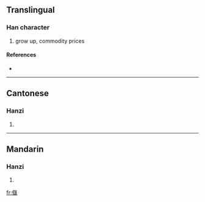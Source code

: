 ==Translingual==

===Han character===
{{Han char|rn=9|rad=人|as=13|sn=15|four=|canj=人尸水土 (OSEG)}}

# grow up, commodity prices

====References====
* {{Han ref|kx=0118.120|hdz=10224.090|uh=3491|ud=13457}}

----

==Cantonese==

===Hanzi===
{{yue-hanzi|jyut=|y=hung2, kui2 wak6}}

# {{defn|Cantonese|sort=人13}}

----

==Mandarin==

===Hanzi===
{{cmn-hanzi|pin=[[huì]] ([[hui4]]), [[kuǐ]] ([[kui3]])|wg=hui<sup>4</sup>, k'uei<sup>3</sup>}}

# {{defn|Mandarin|sort=人13}}

[[fr:㒑]]